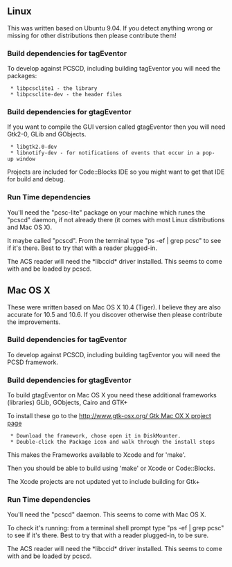 == Linux ==
This was written based on Ubuntu 9.04. If you detect anything wrong or missing for other distributions then please contribute them!

=== Build dependencies for tagEventor ===
To develop against PCSCD, including building tagEventor you will need the packages:
  * libpcsclite1 - the library
  * libpcsclite-dev - the header files

=== Build dependencies for gtagEventor ===
If you want to compile the GUI version called gtagEventor then you will need Gtk2-0, GLib and GObjects.
  * libgtk2.0-dev
  * libnotify-dev - for notifications of events that occur in a pop-up window

Projects are included for Code::Blocks IDE so you might want to get that IDE for build and debug.

=== Run Time dependencies ===
You'll need the "pcsc-lite" package on your machine which runes the "pcscd" daemon, if not already there (it comes with most Linux distributions and Mac OS X).

It maybe called "pcscd". From the terminal type "ps -ef | grep pcsc" to see if it's there. Best to try that with a reader plugged-in.

The ACS reader will need the *libccid* driver installed. This seems to come with and be loaded by pcscd.

== Mac OS X ==
These were written based on Mac OS X 10.4 (Tiger). I believe they are also accurate for 10.5 and 10.6. If you discover otherwise then please contribute the improvements.

=== Build dependencies for tagEventor ===
To develop against PCSCD, including building tagEventor you will need the PCSD framework.

=== Build dependencies for gtagEventor ===
To build gtagEventor on Mac OS X you need these additional frameworks (libraries) GLib, GObjects, Cairo and GTK+

To install these go to the [[http://www.gtk-osx.org/ Gtk Mac OX X project page ]]
  * Download the framework, chose open it in DiskMounter.
  * Double-click the Package icon and walk through the install steps

This makes the Frameworks available to Xcode and for 'make'.

Then you should be able to build using 'make' or Xcode or Code::Blocks.

The Xcode projects are not updated yet to include building for Gtk+

=== Run Time dependencies ===
You'll need the "pcscd" daemon. This seems to come with Mac OS X.

To check it's running: from a terminal shell prompt type "ps -ef | grep pcsc" to see if it's there. Best to try that with a reader plugged-in, to be sure.

The ACS reader will need the *libccid* driver installed. This seems to come with and be loaded by pcscd.